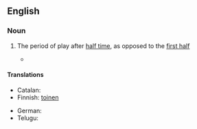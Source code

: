 {{also|second-half}}
==English==

===Noun===
{{en-noun|second halves}}

# {{context|sports|lang=en}} The period of play after [[half time]], as opposed to the [[first half]]
#* {{quote-news
|year=2011
|date=October 1
|author=Phil Dawkes
|title=Sunderland   2 - 2   West Brom
|work=BBC Sport
|url=http://news.bbc.co.uk/sport2/hi/football/eng_prem/15045630.stm
|page=
|passage=Sunderland had the best of the '''second half''' but were unable to find a winner.}}

====Translations====
{{trans-top|period of play after half time}}
* Catalan: {{t+|ca|segona part|f}}
* Finnish: [[toinen#Finnish|toinen]] {{t+|fi|puoliaika}}
{{trans-mid}}
* German: {{t|de|zweite Halbzeit|f}}
* Telugu: {{t|te|ద్వితీయార్థం|tr=dviteeyaartham}}
{{trans-bottom}}